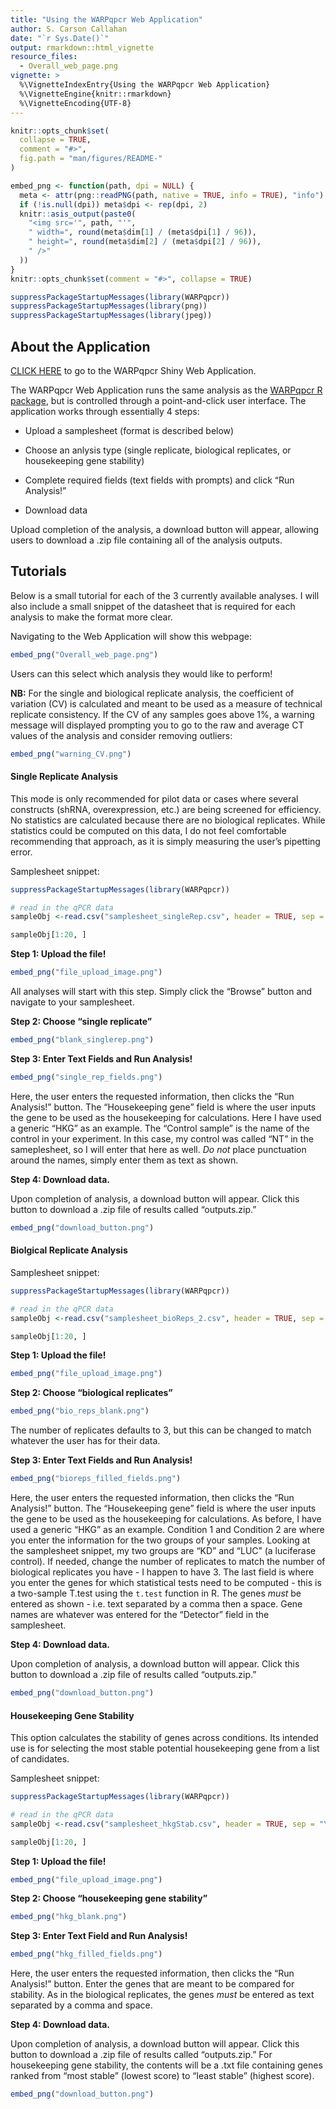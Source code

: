 ```yaml
---
title: "Using the WARPqpcr Web Application"
author: S. Carson Callahan
date: "`r Sys.Date()`"
output: rmarkdown::html_vignette
resource_files:
  - Overall_web_page.png
vignette: >
  %\VignetteIndexEntry{Using the WARPqpcr Web Application}
  %\VignetteEngine{knitr::rmarkdown}
  %\VignetteEncoding{UTF-8}
---
```


```r
knitr::opts_chunk$set(
  collapse = TRUE,
  comment = "#>",
  fig.path = "man/figures/README-"
)
```

```r
embed_png <- function(path, dpi = NULL) {
  meta <- attr(png::readPNG(path, native = TRUE, info = TRUE), "info")
  if (!is.null(dpi)) meta$dpi <- rep(dpi, 2)
  knitr::asis_output(paste0(
    "<img src='", path, "'",
    " width=", round(meta$dim[1] / (meta$dpi[1] / 96)),
    " height=", round(meta$dim[2] / (meta$dpi[2] / 96)),
    " />"
  ))
}
knitr::opts_chunk$set(comment = "#>", collapse = TRUE)
```

```r
suppressPackageStartupMessages(library(WARPqpcr))
suppressPackageStartupMessages(library(png))
suppressPackageStartupMessages(library(jpeg))
```

## About the Application

[CLICK HERE](https://s-carson-callahan.shinyapps.io/WARPqpcr/) to go to the WARPqpcr Shiny Web Application.

The WARPqpcr Web Application runs the same analysis as the [WARPqpcr R package](https://github.com/sccallahan/WARPqpcr), but is controlled through a point-and-click user interface. The application works through essentially 4 steps:

* Upload a samplesheet (format is described below)

* Choose an anlysis type (single replicate, biological replicates, or housekeeping gene stability)

* Complete required fields (text fields with prompts) and click "Run Analysis!"

* Download data

Upload completion of the analysis, a download button will appear, allowing users to download a .zip file containing all of the analysis outputs.

## Tutorials

Below is a small tutorial for each of the 3 currently available analyses. I will also include a small snippet of the datasheet that is required for each analysis to make the format more clear.

Navigating to the Web Application will show this webpage:

```r
embed_png("Overall_web_page.png")
```


Users can this select which analysis they would like to perform!

**NB:** For the single and biological replicate analysis, the coefficient of variation (CV) is calculated and meant to be used as a measure of technical replicate consistency. If the CV of any samples goes above 1%, a warning message will displayed prompting you to go to the raw and average CT values of the analysis and consider removing outliers:


```r
embed_png("warning_CV.png")
```


#### Single Replicate Analysis

This mode is only recommended for pilot data or cases where several constructs (shRNA, overexpression, etc.) are being screened for efficiency. No statistics are calculated because there are no biological replicates. While statistics could be computed on this data, I do not feel comfortable recommending that approach, as it is simply measuring the user's pipetting error.

Samplesheet snippet:
```r
suppressPackageStartupMessages(library(WARPqpcr))

# read in the qPCR data
sampleObj <-read.csv("samplesheet_singleRep.csv", header = TRUE, sep = "\t")

sampleObj[1:20, ]
```

**Step 1: Upload the file!**

```r
embed_png("file_upload_image.png")
```

All analyses will start with this step. Simply click the "Browse" button and navigate to your samplesheet.

**Step 2: Choose "single replicate"**

```r
embed_png("blank_singlerep.png")
```

**Step 3: Enter Text Fields and Run Analysis!**

```r
embed_png("single_rep_fields.png")
```

Here, the user enters the requested information, then clicks the "Run Analysis!" button. The "Housekeeping gene" field is where the user inputs the gene to be used as the housekeeping for calculations. Here I have used a generic "HKG" as an example. The "Control sample" is the name of the control in your experiment. In this case, my control was called "NT" in the sameplesheet, so I will enter that here as well. *Do not* place punctuation around the names, simply enter them as text as shown.

**Step 4: Download data.**

Upon completion of analysis, a download button will appear. Click this button to download a .zip file of results called "outputs.zip."

```r
embed_png("download_button.png")
```


#### Biolgical Replicate Analysis

Samplesheet snippet:
```r
suppressPackageStartupMessages(library(WARPqpcr))

# read in the qPCR data
sampleObj <-read.csv("samplesheet_bioReps_2.csv", header = TRUE, sep = "\t")

sampleObj[1:20, ]
```

**Step 1: Upload the file!**

```r
embed_png("file_upload_image.png")
```

**Step 2: Choose "biological replicates"**

```r
embed_png("bio_reps_blank.png")
```

The number of replicates defaults to 3, but this can be changed to match whatever the user has for their data.

**Step 3: Enter Text Fields and Run Analysis!**

```r
embed_png("bioreps_filled_fields.png")
```

Here, the user enters the requested information, then clicks the "Run Analysis!" button. The "Housekeeping gene" field is where the user inputs the gene to be used as the housekeeping for calculations. As before, I have used a generic "HKG" as an example. Condition 1 and Condition 2 are where you enter the information for the two groups of your samples. Looking at the samplesheet snippet, my two groups are "KD" and "LUC" (a luciferase control). If needed, change the number of replicates to match the number of biological replicates you have - I happen to have 3. The last field is where you enter the genes for which statistical tests need to be computed - this is a two-sample T.test using the `t.test` function in R. The genes *must* be entered as shown - i.e. text separated by a comma then a space. Gene names are whatever was entered for the "Detector" field in the samplesheet.

**Step 4: Download data.**

Upon completion of analysis, a download button will appear. Click this button to download a .zip file of results called "outputs.zip."

```r
embed_png("download_button.png")
```


#### Housekeeping Gene Stability

This option calculates the stability of genes across conditions. Its intended use is for selecting the most stable potential housekeeping gene from a list of candidates.

Samplesheet snippet:
```r
suppressPackageStartupMessages(library(WARPqpcr))

# read in the qPCR data
sampleObj <-read.csv("samplesheet_hkgStab.csv", header = TRUE, sep = "\t")

sampleObj[1:20, ]
```


**Step 1: Upload the file!**

```r
embed_png("file_upload_image.png")
```

**Step 2: Choose "housekeeping gene stability"**

```r
embed_png("hkg_blank.png")
```

**Step 3: Enter Text Field and Run Analysis!**

```r
embed_png("hkg_filled_fields.png")
```

Here, the user enters the requested information, then clicks the "Run Analysis!" button. Enter the genes that are meant to be compared for stability. As in the biological replicates, the genes *must* be entered as text separated by a comma and space.

**Step 4: Download data.**

Upon completion of analysis, a download button will appear. Click this button to download a .zip file of results called "outputs.zip." For housekeeping gene stability, the contents will be a .txt file containing genes ranked from "most stable" (lowest score) to "least stable" (highest score).

```r
embed_png("download_button.png")
```

